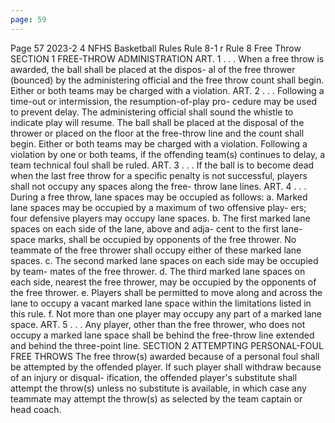```yaml
---
page: 59
---
```


Page 57 2023-2 4 NFHS Basketball Rules Rule 8-1 r Rule 8 Free Throw SECTION 1 FREE-THROW ADMINISTRATION ART. 1 . . . When a free throw is awarded, the ball shall be placed at the dispos- al of the free thrower (bounced) by the administering official and the free throw count shall begin. Either or both teams may be charged with a violation. ART. 2 . . . Following a time-out or intermission, the resumption-of-play pro- cedure may be used to prevent delay. The administering official shall sound the whistle to indicate play will resume. The ball shall be placed at the disposal of the thrower or placed on the floor at the free-throw line and the count shall begin. Either or both teams may be charged with a violation. Following a violation by one or both teams, if the offending team(s) continues to delay, a team technical foul shall be ruled. ART. 3 . . . If the ball is to become dead when the last free throw for a specific penalty is not successful, players shall not occupy any spaces along the free- throw lane lines. ART. 4 . . . During a free throw, lane spaces may be occupied as follows: a. Marked lane spaces may be occupied by a maximum of two offensive play- ers; four defensive players may occupy lane spaces. b. The first marked lane spaces on each side of the lane, above and adja- cent to the first lane-space marks, shall be occupied by opponents of the free thrower. No teammate of the free thrower shall occupy either of these marked lane spaces. c. The second marked lane spaces on each side may be occupied by team- mates of the free thrower. d. The third marked lane spaces on each side, nearest the free thrower, may be occupied by the opponents of the free thrower. e. Players shall be permitted to move along and across the lane to occupy a vacant marked lane space within the limitations listed in this rule. f. Not more than one player may occupy any part of a marked lane space. ART. 5 . . . Any player, other than the free thrower, who does not occupy a marked lane space shall be behind the free-throw line extended and behind the three-point line. SECTION 2 ATTEMPTING PERSONAL-FOUL FREE THROWS The free throw(s) awarded because of a personal foul shall be attempted by the offended player. If such player shall withdraw because of an injury or disqual- ification, the offended player's substitute shall attempt the throw(s) unless no substitute is available, in which case any teammate may attempt the throw(s) as selected by the team captain or head coach.